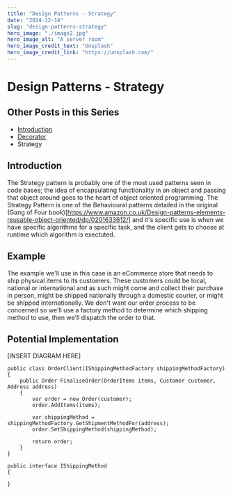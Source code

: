 ```yaml
---
title: "Design Patterns - Strategy"
date: "2024-12-14"
slug: "design-patterns-strategy"
hero_image: "./image2.jpg"
hero_image_alt: "A server room"
hero_image_credit_text: "Unsplash"
hero_image_credit_link: "https://unsplash.com/"
---
```


Design Patterns - Strategy
==========================

Other Posts in this Series
--------------------------

* [Introduction](/blog/design-patterns-introduction)
* [Decorator](/blog/design-patterns-decorator)
* Strategy

Introduction
------------

The Strategy pattern is probably one of the most used patterns seen in code bases; the idea of encapsulating functionality in an object and passing that object around goes to the heart of object oriented programming. The Strategy Pattern is one of the Behavioural patterns detailed in the original (Gang of Four book)[https://www.amazon.co.uk/Design-patterns-elements-reusable-object-oriented/dp/0201633612/] and it's specific use is when we have specific algorithms for a specific task, and the client gets to choose at runtime which algorithm is exectuted. 

Example
-------

The example we'll use in this case is an eCommerce store that needs to ship physical items to its customers. These customers could be local, national or international and as such might come and collect their purchase in person, might be shipped nationally through a domestic courier, or might be shipped internationally. We don't want our order process to be concerned so we'll use a factory method to determine which shipping method to use, then we'll dispatch the order  to that.

Potential Implementation
------------------------

[INSERT DIAGRAM HERE]

```
public class OrderClient(IShippingMethodFactory shippingMethodFactory)
{
    public Order FinaliseOrder(OrderItems items, Customer customer, Address address)
    {
        var order = new Order(customer);
        order.AddItems(items);

        var shippingMethod = shippingMethodFactory.GetShipmentMethodFor(address);
        order.SetShippingMethod(shippingMethod);

        return order;
    }
}

public interface IShippingMethod
{

}
